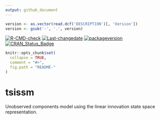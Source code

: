 ```yaml
---
output: github_document
---
```


```r
version <- as.vector(read.dcf('DESCRIPTION')[, 'Version'])
version <- gsub('-', '.', version)
```

[![R-CMD-check](https://github.com/tsmodels/tsissm/workflows/R-CMD-check/badge.svg)](https://github.com/tsmodels/tsissm/actions)
[![Last-changedate](https://img.shields.io/badge/last%20change-`r gsub('-', '--', Sys.Date())`-yellowgreen.svg)](/commits/master)
[![packageversion](https://img.shields.io/badge/Package%20version-`r version`-orange.svg?style=flat-square)](commits/master)
[![CRAN_Status_Badge](https://www.r-pkg.org/badges/version/tsissm)](https://cran.r-project.org/package=tsissm)


```r
knitr::opts_chunk$set(
  collapse = TRUE,
  comment = "#>",
  fig.path = "README-"
)
```

# tsissm
Unobserved components model using the linear innovation state space representation.